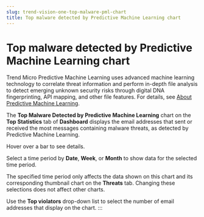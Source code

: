 ```yaml
---
slug: trend-vision-one-top-malware-pml-chart
title: Top malware detected by Predictive Machine Learning chart
---
```

# Top malware detected by Predictive Machine Learning chart

Trend Micro Predictive Machine Learning uses advanced machine learning technology to correlate threat information and perform in-depth file analysis to detect emerging unknown security risks through digital DNA fingerprinting, API mapping, and other file features. For details, see [About Predictive Machine Learning](pml-email-security.mdx).

The **Top Malware Detected by Predictive Machine Learning** chart on the **Top Statistics** tab of **Dashboard** displays the email addresses that sent or received the most messages containing malware threats, as detected by Predictive Machine Learning.

Hover over a bar to see details.

Select a time period by **Date**, **Week**, or **Month** to show data for the selected time period.

The specified time period only affects the data shown on this chart and its corresponding thumbnail chart on the **Threats** tab. Changing these selections does not affect other charts.

Use the **Top violators** drop-down list to select the number of email addresses that display on the chart.
:::
